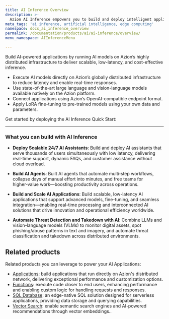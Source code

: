 ```yaml
---
title: AI Inference Overview
description: >-
  Azion AI Inference empowers you to build and deploy intelligent applications that process data close to where it is generated.
meta_tags: 'ai inference, artificial intelligence, edge computing'
namespace: docs_ai_inference_overview
permalink: /documentation/products/ai/ai-inference/overview/
menu_namespace: AIInferenceMenu

---
```



Build AI-powered applications by running AI models on Azion’s highly distributed infrastructure to deliver scalable, low-latency, and cost-effective inference.

- Execute AI models directly on Azion’s globally distributed infrastructure to reduce latency and enable real-time responses.
- Use state-of-the-art large language and vision-language models available natively on the Azion platform.
- Connect applications using Azion’s OpenAI-compatible endpoint format.
- Apply LoRA fine-tuning to pre-trained models using your own data and parameters.


Get started by deploying the AI Inference Quick Start:

<LinkButton
    label="Deploy"
    link="https://console.azion.com/create/vue/vue-boilerplate"
    icon="ai ai-azion"
    icon-pos="left"
  />

---

### What you can build with AI Inference

- **Deploy Scalable 24/7 AI Assistants**: Build and deploy AI assistants that serve thousands of users simultaneously with low latency, delivering real-time support, dynamic FAQs, and customer assistance without cloud overload.

- **Build AI Agents**: Built AI agents that automate multi‑step workflows, collapse days of manual effort into minutes, and free teams for higher‑value work—boosting productivity across operations. 

- **Build and Scale AI Applications**: Build scalable, low-latency AI applications that support advanced models, fine-tuning, and seamless integration—enabling real-time processing and interconnected AI solutions that drive innovation and operational efficiency worldwide.

- **Automate Threat Detection and Takedown with AI**: Combine LLMs and vision-language models (VLMs) to monitor digital assets, spot phishing/abuse patterns in text and imagery, and automate threat classification and takedown across distributed environments. 

## Related products

Related products you can leverage to power your AI Applications:

- [Applications](/en/documentation/products/build/applications/): build applications that run directly on Azion's distributed network, delivering exceptional performance and customization options.
- [Functions](/en/documentation/products/build/applications/functions/): execute code closer to end users, enhancing performance and enabling custom logic for handling requests and responses.
- [SQL Database](/en/documentation/products/store/sql-database/): an edge-native SQL solution designed for serverless applications, providing data storage and querying capabilities.
- [Vector Search](/en/documentation/products/store/sql-database/vector-search/): enable semantic search engines and AI-powered recommendations through vector embeddings..
